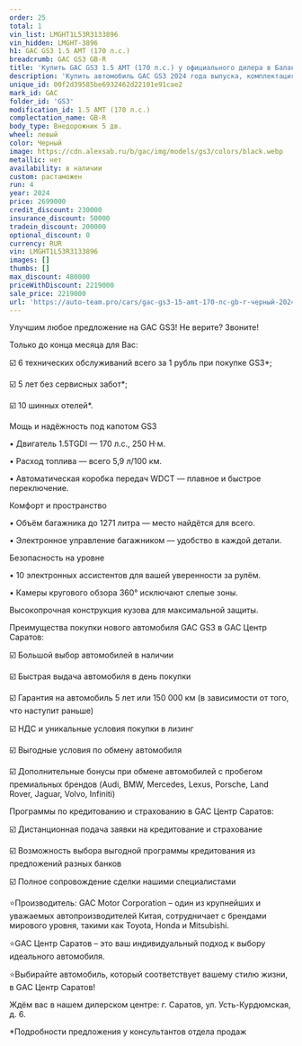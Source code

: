```yaml
---
order: 25
total: 1
vin_list: LMGHT1L53R3133896
vin_hidden: LMGHT-3896
h1: GAC GS3 1.5 AMT (170 л.с.)
breadcrumb: GAC GS3 GB-R
title: 'Купить GAC GS3 1.5 AMT (170 л.с.) у официального дилера в Балаково'
description: 'Купить автомобиль GAC GS3 2024 года выпуска, комплектация GB-R, цвет - Черный, двигатель - 1.5 AMT (170 л.с.) у официального дилера в г. Балаково. Стоимость данного автомобиля GAC GS3 – 2219000'
unique_id: 00f2d39585be6932462d22101e91cae2
mark_id: GAC
folder_id: 'GS3'
modification_id: 1.5 AMT (170 л.с.)
complectation_name: GB-R
body_type: Внедорожник 5 дв.
wheel: левый
color: Черный
image: https://cdn.alexsab.ru/b/gac/img/models/gs3/colors/black.webp
metallic: нет
availability: в наличии
custom: растаможен
run: 4
year: 2024
price: 2699000
credit_discount: 230000
insurance_discount: 50000
tradein_discount: 200000
optional_discount: 0
currency: RUR
vin: LMGHT1L53R3133896
images: []
thumbs: []
max_discount: 480000
priceWithDiscount: 2219000
sale_price: 2219000
url: 'https://auto-team.pro/cars/gac-gs3-15-amt-170-лс-gb-r-черный-2024/'
---
```

<p>
 Улучшим любое предложение на GAC GS3! Не верите? Звоните!
</p>
<p>
</p>
<p>
 Только до конца месяца для Вас:
</p>
<p>
</p>
<p>
 ☑️ 6 технических обслуживаний всего за 1 рубль при покупке GS3*;
</p>
<p>
 ☑️ 5 лет без сервисных забот*;
</p>
<p>
 ☑️ 10 шинных отелей*.
</p>
<p>
</p>
<p>
 Мощь и надёжность под капотом GS3
</p>
<p>
</p>
<p>
 • Двигатель 1.5TGDI — 170 л.с., 250 Н·м.
</p>
<p>
 • Расход топлива — всего 5,9 л/100 км.
</p>
<p>
 • Автоматическая коробка передач WDCT — плавное и быстрое переключение.
</p>
<p>
</p>
<p>
 Комфорт и пространство
</p>
<p>
</p>
<p>
 • Объём багажника до 1271 литра — место найдётся для всего.
</p>
<p>
 • Электронное управление багажником — удобство в каждой детали.
</p>
<p>
</p>
<p>
 Безопасность на уровне
</p>
<p>
</p>
<p>
 • 10 электронных ассистентов для вашей уверенности за рулём.
</p>
<p>
 • Камеры кругового обзора 360° исключают слепые зоны.
</p>
<p>
 Высокопрочная конструкция кузова для максимальной защиты.
</p>
<p>
</p>
<p>
 Преимущества покупки нового автомобиля GAC GS3 в GАС Центр Саратов:
</p>
<p>
 ☑️ Большой выбор автомобилей в наличии
</p>
<p>
 ☑️ Быстрая выдача автомобиля в день покупки
</p>
<p>
 ☑️ Гарантия на автомобиль 5 лет или 150 000 км (в зависимости от того, что наступит раньше)
</p>
<p>
 ☑️ НДС и уникальные условия покупки в лизинг
</p>
<p>
 ☑️ Выгодные условия по обмену автомобиля
</p>
<p>
 ☑️ Дополнительные бонусы при обмене автомобилей с пробегом премиальных брендов (Audi, BMW, Mercedes, Lexus, Porsche, Land Rover, Jaguar, Volvo, Infiniti)
</p>
<p>
</p>
<p>
 Программы по кредитованию и страхованию в GАС Центр Саратов:
</p>
<p>
 ☑️ Дистанционная подача заявки на кредитование и страхование
</p>
<p>
 ☑️ Возможность выбора выгодной программы кредитования из предложений разных банков
</p>
<p>
 ☑️ Полное сопровождение сделки нашими специалистами
</p>
<p>
</p>
<p>
 ⭐️Производитель: GAC Motor Corporation – один из крупнейших и уважаемых автопроизводителей Китая, сотрудничает с брендами мирового уровня, такими как Toyota, Honda и Mitsubishi.
</p>
<p>
 ⭐️GАС Центр Саратов – это ваш индивидуальный подход к выбору идеального автомобиля.
</p>
<p>
 ⭐️Выбирайте автомобиль, который соответствует вашему стилю жизни, в GАС Центр Саратов!
</p>
<p>
</p>
<p>
 Ждём вас в нашем дилерском центре: г. Саратов, ул. Усть-Курдюмская, д. 6.
</p>
<p>
</p>
<p>
 *Подробности предложения у консультантов отдела продаж
</p>
